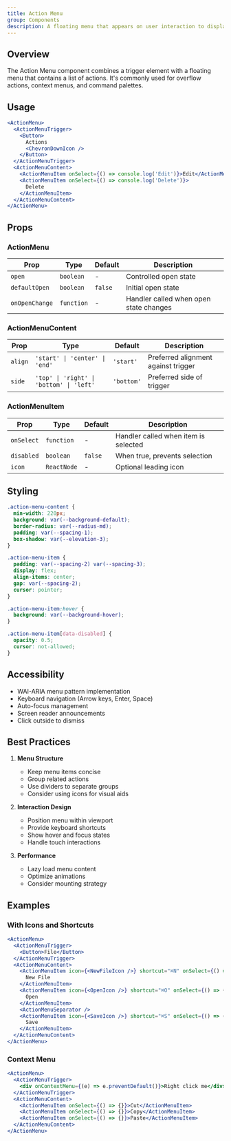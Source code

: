 ```yaml
---
title: Action Menu
group: Components
description: A floating menu that appears on user interaction to display a list of actions or options.
---
```



## Overview

The Action Menu component combines a trigger element with a floating menu that contains a list of actions. It's commonly used for overflow actions, context menus, and command palettes.

## Usage

```jsx
<ActionMenu>
  <ActionMenuTrigger>
    <Button>
      Actions
      <ChevronDownIcon />
    </Button>
  </ActionMenuTrigger>
  <ActionMenuContent>
    <ActionMenuItem onSelect={() => console.log('Edit')}>Edit</ActionMenuItem>
    <ActionMenuItem onSelect={() => console.log('Delete')}>
      Delete
    </ActionMenuItem>
  </ActionMenuContent>
</ActionMenu>
```

## Props

### ActionMenu

| Prop           | Type       | Default | Description                            |
| -------------- | ---------- | ------- | -------------------------------------- |
| `open`         | `boolean`  | -       | Controlled open state                  |
| `defaultOpen`  | `boolean`  | `false` | Initial open state                     |
| `onOpenChange` | `function` | -       | Handler called when open state changes |

### ActionMenuContent

| Prop    | Type                                     | Default    | Description                         |
| ------- | ---------------------------------------- | ---------- | ----------------------------------- |
| `align` | `'start' \| 'center' \| 'end'`           | `'start'`  | Preferred alignment against trigger |
| `side`  | `'top' \| 'right' \| 'bottom' \| 'left'` | `'bottom'` | Preferred side of trigger           |

### ActionMenuItem

| Prop       | Type        | Default | Description                          |
| ---------- | ----------- | ------- | ------------------------------------ |
| `onSelect` | `function`  | -       | Handler called when item is selected |
| `disabled` | `boolean`   | `false` | When true, prevents selection        |
| `icon`     | `ReactNode` | -       | Optional leading icon                |

## Styling

```css
.action-menu-content {
  min-width: 220px;
  background: var(--background-default);
  border-radius: var(--radius-md);
  padding: var(--spacing-1);
  box-shadow: var(--elevation-3);
}

.action-menu-item {
  padding: var(--spacing-2) var(--spacing-3);
  display: flex;
  align-items: center;
  gap: var(--spacing-2);
  cursor: pointer;
}

.action-menu-item:hover {
  background: var(--background-hover);
}

.action-menu-item[data-disabled] {
  opacity: 0.5;
  cursor: not-allowed;
}
```

## Accessibility

- WAI-ARIA menu pattern implementation
- Keyboard navigation (Arrow keys, Enter, Space)
- Auto-focus management
- Screen reader announcements
- Click outside to dismiss

## Best Practices

1. **Menu Structure**

   - Keep menu items concise
   - Group related actions
   - Use dividers to separate groups
   - Consider using icons for visual aids

2. **Interaction Design**

   - Position menu within viewport
   - Provide keyboard shortcuts
   - Show hover and focus states
   - Handle touch interactions

3. **Performance**
   - Lazy load menu content
   - Optimize animations
   - Consider mounting strategy

## Examples

### With Icons and Shortcuts

```jsx
<ActionMenu>
  <ActionMenuTrigger>
    <Button>File</Button>
  </ActionMenuTrigger>
  <ActionMenuContent>
    <ActionMenuItem icon={<NewFileIcon />} shortcut="⌘N" onSelect={() => {}}>
      New File
    </ActionMenuItem>
    <ActionMenuItem icon={<OpenIcon />} shortcut="⌘O" onSelect={() => {}}>
      Open
    </ActionMenuItem>
    <ActionMenuSeparator />
    <ActionMenuItem icon={<SaveIcon />} shortcut="⌘S" onSelect={() => {}}>
      Save
    </ActionMenuItem>
  </ActionMenuContent>
</ActionMenu>
```

### Context Menu

```jsx
<ActionMenu>
  <ActionMenuTrigger>
    <div onContextMenu={(e) => e.preventDefault()}>Right click me</div>
  </ActionMenuTrigger>
  <ActionMenuContent>
    <ActionMenuItem onSelect={() => {}}>Cut</ActionMenuItem>
    <ActionMenuItem onSelect={() => {}}>Copy</ActionMenuItem>
    <ActionMenuItem onSelect={() => {}}>Paste</ActionMenuItem>
  </ActionMenuContent>
</ActionMenu>
```
